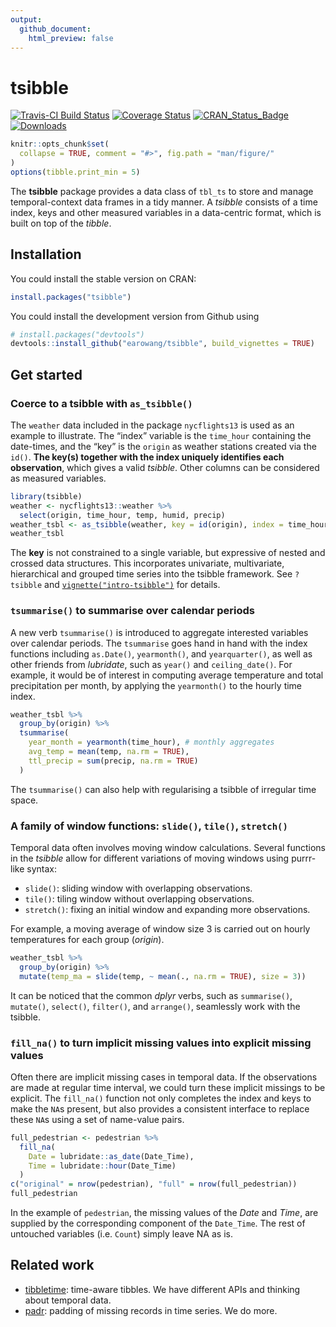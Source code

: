 ```yaml
---
output:
  github_document:
    html_preview: false
---
```


<!-- README.md is generated from README.Rmd. Please edit that file -->

# tsibble

[![Travis-CI Build Status](https://travis-ci.org/earowang/tsibble.svg?branch=master)](https://travis-ci.org/earowang/tsibble)
[![Coverage Status](https://img.shields.io/codecov/c/github/earowang/tsibble/master.svg)](https://codecov.io/github/earowang/tsibble?branch=master)
[![CRAN_Status_Badge](http://www.r-pkg.org/badges/version/tsibble)](https://cran.r-project.org/package=tsibble)
[![Downloads](http://cranlogs.r-pkg.org/badges/tsibble?color=brightgreen)](https://cran.r-project.org/package=tsibble)

```r
knitr::opts_chunk$set(
  collapse = TRUE, comment = "#>", fig.path = "man/figure/"
)
options(tibble.print_min = 5)
```

The **tsibble** package provides a data class of `tbl_ts` to store and manage temporal-context data frames in a tidy manner. A *tsibble* consists of a time index, keys and other measured variables in a data-centric format, which is built on top of the *tibble*.

## Installation

You could install the stable version on CRAN:

```r
install.packages("tsibble")
```

You could install the development version from Github using

```r
# install.packages("devtools")
devtools::install_github("earowang/tsibble", build_vignettes = TRUE)
```

## Get started

### Coerce to a tsibble with `as_tsibble()`

The `weather` data included in the package `nycflights13` is used as an example to illustrate. The "index" variable is the `time_hour` containing the date-times, and the "key" is the `origin` as weather stations created via the `id()`. **The key(s) together with the index uniquely identifies each observation**, which gives a valid *tsibble*. Other columns can be considered as measured variables.

```r
library(tsibble)
weather <- nycflights13::weather %>% 
  select(origin, time_hour, temp, humid, precip)
weather_tsbl <- as_tsibble(weather, key = id(origin), index = time_hour)
weather_tsbl
```

The **key** is not constrained to a single variable, but expressive of nested and crossed data structures. This incorporates univariate, multivariate, hierarchical and grouped time series into the tsibble framework. See `?tsibble` and [`vignette("intro-tsibble")`](http://pkg.earo.me/tsibble/articles/intro-tsibble.html) for details.

### `tsummarise()` to summarise over calendar periods

A new verb `tsummarise()` is introduced to aggregate interested variables over calendar periods. The `tsummarise` goes hand in hand with the index functions including `as.Date()`, `yearmonth()`, and `yearquarter()`, as well as other friends from *lubridate*, such as `year()` and `ceiling_date()`. For example, it would be of interest in computing average temperature and total precipitation per month, by applying the `yearmonth()` to the hourly time index.

```r
weather_tsbl %>%
  group_by(origin) %>%
  tsummarise(
    year_month = yearmonth(time_hour), # monthly aggregates
    avg_temp = mean(temp, na.rm = TRUE),
    ttl_precip = sum(precip, na.rm = TRUE)
  )
```

The `tsummarise()` can also help with regularising a tsibble of irregular time space.

### A family of window functions: `slide()`, `tile()`, `stretch()`

Temporal data often involves moving window calculations. Several functions in the *tsibble* allow for different variations of moving windows using purrr-like syntax:

* `slide()`: sliding window with overlapping observations.
* `tile()`: tiling window without overlapping observations.
* `stretch()`: fixing an initial window and expanding more observations.

For example, a moving average of window size 3 is carried out on hourly temperatures for each group (*origin*).

```r
weather_tsbl %>% 
  group_by(origin) %>% 
  mutate(temp_ma = slide(temp, ~ mean(., na.rm = TRUE), size = 3))
```

It can be noticed that the common *dplyr* verbs, such as `summarise()`, `mutate()`, `select()`, `filter()`, and `arrange()`, seamlessly work with the tsibble. 

### `fill_na()` to turn implicit missing values into explicit missing values

Often there are implicit missing cases in temporal data. If the observations are made at regular time interval, we could turn these implicit missings to be explicit. The `fill_na()` function not only completes the index and keys to make the `NA`s present, but also provides a consistent interface to replace these `NA`s using a set of name-value pairs.

```r
full_pedestrian <- pedestrian %>%
  fill_na(
    Date = lubridate::as_date(Date_Time),
    Time = lubridate::hour(Date_Time)
  )
c("original" = nrow(pedestrian), "full" = nrow(full_pedestrian))
full_pedestrian
```

In the example of `pedestrian`, the missing values of the *Date* and *Time*, are supplied by the corresponding component of the `Date_Time`. The rest of untouched variables (i.e. `Count`) simply leave NA as is.

## Related work

* [tibbletime](https://github.com/business-science/tibbletime): time-aware tibbles. We have different APIs and thinking about temporal data.
* [padr](https://github.com/EdwinTh/padr): padding of missing records in time series. We do more.
